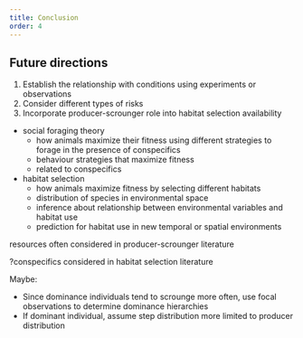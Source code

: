 ```yaml
---
title: Conclusion
order: 4
---
```



## Future directions

1. Establish the relationship with conditions using experiments or observations
1. Consider different types of risks
1. Incorporate producer-scrounger role into habitat selection availability



- social foraging theory
    - how animals maximize their fitness using different strategies to forage in the presence of conspecifics
    - behaviour strategies that maximize fitness
    - related to conspecifics
- habitat selection
    - how animals maximize fitness by selecting different habitats
    - distribution of species in environmental space
    - inference about relationship between environmental variables and habitat use
    - prediction for habitat use in new temporal or spatial environments


resources often considered in producer-scrounger literature

?conspecifics considered in habitat selection literature



Maybe:

- Since dominance individuals tend to scrounge more often, use focal observations to determine dominance hierarchies 
- If dominant individual, assume step distribution more limited to producer distribution


